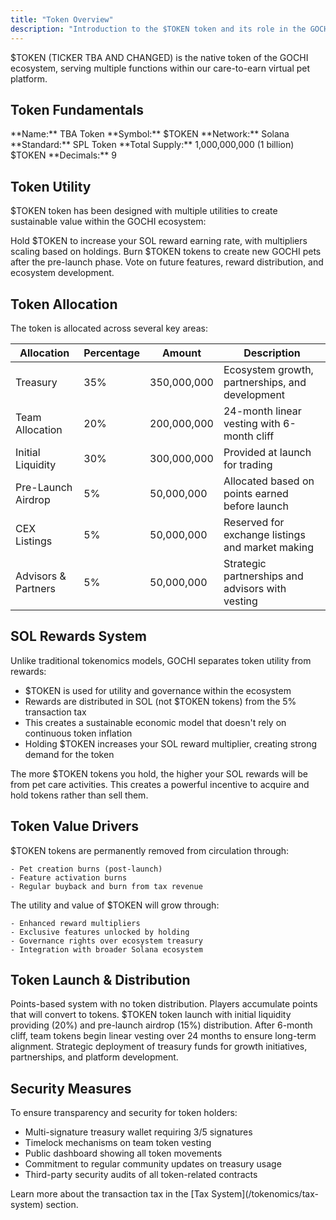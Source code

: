 ```yaml
---
title: "Token Overview"
description: "Introduction to the $TOKEN token and its role in the GOCHI ecosystem"
---
```


$TOKEN (TICKER TBA AND CHANGED) is the native token of the GOCHI ecosystem, serving multiple functions within our care-to-earn virtual pet platform.

## Token Fundamentals

<CardGroup cols={2}>
  <Card title="Token Name" icon="tag">
    **Name:** TBA Token  
    **Symbol:** $TOKEN  
    **Network:** Solana  
    **Standard:** SPL Token
  </Card>
  
  <Card title="Supply Details" icon="coins">
    **Total Supply:** 1,000,000,000 (1 billion) $TOKEN  
    **Decimals:** 9
  </Card>
</CardGroup>

## Token Utility

$TOKEN token has been designed with multiple utilities to create sustainable value within the GOCHI ecosystem:

<CardGroup cols={3}>
  <Card title="Reward Multiplier" icon="chart-line">
    Hold $TOKEN to increase your SOL reward earning rate, with multipliers scaling based on holdings.
  </Card>
  
  <Card title="Pet Creation" icon="paw">
    Burn $TOKEN tokens to create new GOCHI pets after the pre-launch phase.
  </Card>
  
  <Card title="Governance" icon="landmark-dome">
    Vote on future features, reward distribution, and ecosystem development.
  </Card>
</CardGroup>

## Token Allocation

The token is allocated across several key areas:

| Allocation | Percentage | Amount | Description |
|------------|------------|--------|-------------|
| Treasury | 35% | 350,000,000 | Ecosystem growth, partnerships, and development |
| Team Allocation | 20% | 200,000,000 | 24-month linear vesting with 6-month cliff |
| Initial Liquidity | 30% | 300,000,000 | Provided at launch for trading |
| Pre-Launch Airdrop | 5% | 50,000,000 | Allocated based on points earned before launch |
| CEX Listings | 5% | 50,000,000 | Reserved for exchange listings and market making |
| Advisors & Partners | 5% | 50,000,000 | Strategic partnerships and advisors with vesting |

## SOL Rewards System

Unlike traditional tokenomics models, GOCHI separates token utility from rewards:

- $TOKEN is used for utility and governance within the ecosystem
- Rewards are distributed in SOL (not $TOKEN tokens) from the 5% transaction tax
- This creates a sustainable economic model that doesn't rely on continuous token inflation
- Holding $TOKEN increases your SOL reward multiplier, creating strong demand for the token

<Note>
The more $TOKEN tokens you hold, the higher your SOL rewards will be from pet care activities. This creates a powerful incentive to acquire and hold tokens rather than sell them.
</Note>

## Token Value Drivers

<CardGroup cols={2}>
  <Card title="Burn Mechanics" icon="fire">
    $TOKEN tokens are permanently removed from circulation through:
    
    - Pet creation burns (post-launch)
    - Feature activation burns
    - Regular buyback and burn from tax revenue
  </Card>
  
  <Card title="Utility Expansion" icon="expand">
    The utility and value of $TOKEN will grow through:
    
    - Enhanced reward multipliers
    - Exclusive features unlocked by holding
    - Governance rights over ecosystem treasury
    - Integration with broader Solana ecosystem
  </Card>
</CardGroup>

## Token Launch & Distribution

<Steps>
  <Step title="Pre-Launch Phase">
    Points-based system with no token distribution. Players accumulate points that will convert to tokens.
  </Step>
  
  <Step title="Genesis Event">
    $TOKEN token launch with initial liquidity providing (20%) and pre-launch airdrop (15%) distribution.
  </Step>
  
  <Step title="Team Vesting Begins">
    After 6-month cliff, team tokens begin linear vesting over 24 months to ensure long-term alignment.
  </Step>
  
  <Step title="Ecosystem Expansion">
    Strategic deployment of treasury funds for growth initiatives, partnerships, and platform development.
  </Step>
</Steps>

## Security Measures

To ensure transparency and security for token holders:

- Multi-signature treasury wallet requiring 3/5 signatures
- Timelock mechanisms on team token vesting
- Public dashboard showing all token movements
- Commitment to regular community updates on treasury usage
- Third-party security audits of all token-related contracts

<Card title="View Related Information" icon="arrow-right">
  Learn more about the transaction tax in the [Tax System](/tokenomics/tax-system) section.
</Card>